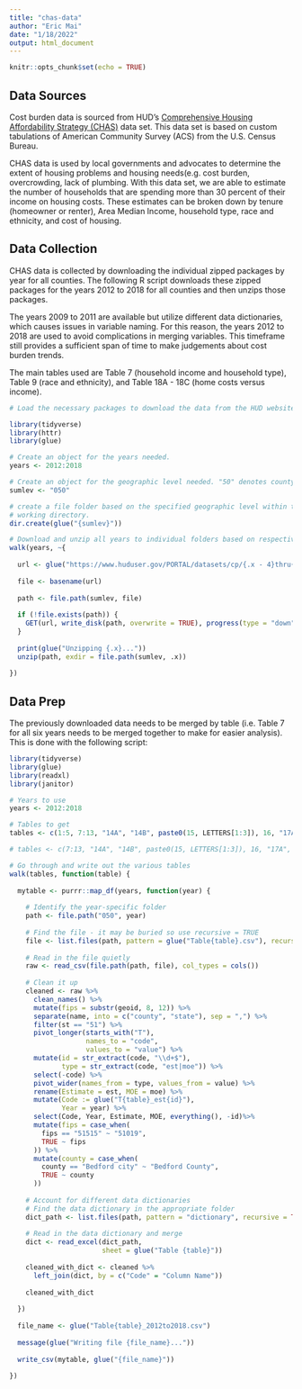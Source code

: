 ```yaml
---
title: "chas-data"
author: "Eric Mai"
date: "1/18/2022"
output: html_document
---
```


```r
knitr::opts_chunk$set(echo = TRUE)
```

## Data Sources

Cost burden data is sourced from HUD's [Comprehensive Housing Affordability Strategy (CHAS)](https://www.huduser.gov/portal/datasets/cp.html) data set. This data set is based on custom tabulations of American Community Survey (ACS) from the U.S. Census Bureau.

CHAS data is used by local governments and advocates to determine the extent of
housing problems and housing needs(e.g. cost burden, overcrowding, lack of plumbing.
With this data set, we are able to estimate the number of households that are 
spending more than 30 percent of their income on housing costs. These estimates can 
be broken down by tenure (homeowner or renter), Area Median Income, household type, 
race and ethnicity, and cost of housing.

## Data Collection

CHAS data is collected by downloading the individual zipped packages by year for
all counties. The following R script downloads these zipped packages for the years
2012 to 2018 for all counties and then unzips those packages.

The years 2009 to 2011 are available but utilize different data dictionaries, which
causes issues in variable naming. For this reason, the years 2012 to 2018 are used 
to avoid complications in merging variables. This timeframe still provides a sufficient
span of time to make judgements about cost burden trends.

The main tables used are Table 7 (household income and household type), Table 9 
(race and ethnicity), and Table 18A - 18C (home costs versus income).

```r
# Load the necessary packages to download the data from the HUD website.

library(tidyverse)
library(httr)
library(glue)

# Create an object for the years needed.
years <- 2012:2018

# Create an object for the geographic level needed. "50" denotes county-level.
sumlev <- "050"

# create a file folder based on the specified geographic level within the
# working directory.
dir.create(glue("{sumlev}"))

# Download and unzip all years to individual folders based on respective years. 
walk(years, ~{
  
  url <- glue("https://www.huduser.gov/PORTAL/datasets/cp/{.x - 4}thru{.x}-{sumlev}-csv.zip")
  
  file <- basename(url)
  
  path <- file.path(sumlev, file)
  
  if (!file.exists(path)) {
    GET(url, write_disk(path, overwrite = TRUE), progress(type = "down"))
  }
  
  print(glue("Unzipping {.x}..."))
  unzip(path, exdir = file.path(sumlev, .x))
  
})
```

## Data Prep

The previously downloaded data needs to be merged by table (i.e. Table 7 for all six years needs to be merged together to make for easier analysis). This is done with the following script:

```r

library(tidyverse)
library(glue)
library(readxl)
library(janitor)

# Years to use
years <- 2012:2018

# Tables to get
tables <- c(1:5, 7:13, "14A", "14B", paste0(15, LETTERS[1:3]), 16, "17A", "17B", paste0(18, LETTERS[1:3]))

# tables <- c(7:13, "14A", "14B", paste0(15, LETTERS[1:3]), 16, "17A", "17B", paste0(18, LETTERS[1:3]))

# Go through and write out the various tables
walk(tables, function(table) {
  
  mytable <- purrr::map_df(years, function(year) {
    
    # Identify the year-specific folder
    path <- file.path("050", year)
    
    # Find the file - it may be buried so use recursive = TRUE
    file <- list.files(path, pattern = glue("Table{table}.csv"), recursive = TRUE)
    
    # Read in the file quietly
    raw <- read_csv(file.path(path, file), col_types = cols())
    
    # Clean it up
    cleaned <- raw %>%
      clean_names() %>%
      mutate(fips = substr(geoid, 8, 12)) %>%
      separate(name, into = c("county", "state"), sep = ",") %>%
      filter(st == "51") %>%
      pivot_longer(starts_with("T"), 
                   names_to = "code",
                   values_to = "value") %>%
      mutate(id = str_extract(code, "\\d+$"),
             type = str_extract(code, "est|moe")) %>%
      select(-code) %>%
      pivot_wider(names_from = type, values_from = value) %>%
      rename(Estimate = est, MOE = moe) %>%
      mutate(Code := glue("T{table}_est{id}"),
             Year = year) %>%
      select(Code, Year, Estimate, MOE, everything(), -id)%>%      
      mutate(fips = case_when(
        fips == "51515" ~ "51019",
        TRUE ~ fips
      )) %>%
      mutate(county = case_when(
        county == "Bedford city" ~ "Bedford County",
        TRUE ~ county
      ))
    
    # Account for different data dictionaries
    # Find the data dictionary in the appropriate folder
    dict_path <- list.files(path, pattern = "dictionary", recursive = TRUE, full.names = TRUE) 
    
    # Read in the data dictionary and merge
    dict <- read_excel(dict_path, 
                       sheet = glue("Table {table}"))
    
    cleaned_with_dict <- cleaned %>%
      left_join(dict, by = c("Code" = "Column Name"))
    
    cleaned_with_dict
    
  }) 
  
  file_name <- glue("Table{table}_2012to2018.csv")
  
  message(glue("Writing file {file_name}..."))
  
  write_csv(mytable, glue("{file_name}"))
  
})

```


